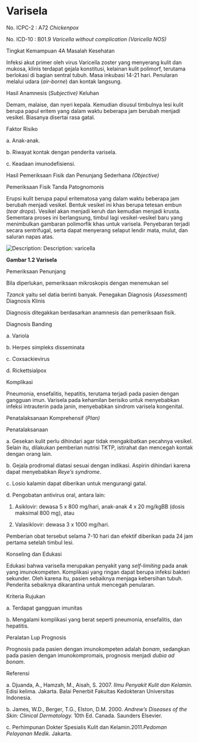 # Varisela

No. ICPC-2 : A72 _Chickenpox_

No. ICD-10 : B01.9 _Varicella without complication (Varicella NOS)_

Tingkat Kemampuan 4A Masalah Kesehatan

Infeksi akut primer oleh virus Varicella zoster yang menyerang kulit dan mukosa, klinis terdapat gejala konstitusi, kelainan kulit polimorf, terutama berlokasi di bagian sentral tubuh. Masa inkubasi 14-21 hari. Penularan melalui udara (_air-borne_) dan kontak langsung.

Hasil Anamnesis (_Subjective)_ Keluhan

Demam, malaise, dan nyeri kepala. Kemudian disusul timbulnya lesi kulit berupa papul eritem yang dalam waktu beberapa jam berubah menjadi vesikel. Biasanya disertai rasa gatal.

Faktor Risiko

a. Anak-anak.

b. Riwayat kontak dengan penderita varisela.

c. Keadaan imunodefisiensi.

Hasil Pemeriksaan Fisik dan Penunjang Sederhana _(Objective)_

Pemeriksaan Fisik Tanda Patognomonis

Erupsi kulit berupa papul eritematosa yang dalam waktu beberapa jam berubah menjadi vesikel. Bentuk vesikel ini khas berupa tetesan embun (_tear drops_). Vesikel akan menjadi keruh dan kemudian menjadi krusta. Sementara proses ini berlangsung, timbul lagi vesikel-vesikel baru yang menimbulkan gambaran polimorfik khas untuk varisela. Penyebaran terjadi secara sentrifugal, serta dapat menyerang selaput lendir mata, mulut, dan saluran napas atas.

 

![Description: Description: varicella](/1186/image011.jpg)

**Gambar 1.2 Varisela**

Pemeriksaan Penunjang

Bila diperlukan, pemeriksaan mikroskopis dengan menemukan sel

_Tzanck_ yaitu sel datia berinti banyak. Penegakan Diagnosis (_Assessment_) Diagnosis Klinis

Diagnosis ditegakkan berdasarkan anamnesis dan pemeriksaan fisik.

Diagnosis Banding

a. Variola

b. Herpes simpleks disseminata

c. Coxsackievirus

d. Rickettsialpox

Komplikasi

Pneumonia, ensefalitis, hepatitis, terutama terjadi pada pasien dengan gangguan imun. Varisela pada kehamilan berisiko untuk menyebabkan infeksi intrauterin pada janin, menyebabkan sindrom varisela kongenital.

Penatalaksanaan Komprehensif (_Plan)_

Penatalaksanaan

a. Gesekan kulit perlu dihindari agar tidak mengakibatkan pecahnya vesikel. Selain itu, dilakukan pemberian nutrisi TKTP, istirahat dan mencegah kontak dengan orang lain.

b. Gejala prodromal diatasi sesuai dengan indikasi. Aspirin dihindari karena dapat menyebabkan _Reye’s syndrome_.

c. Losio kalamin dapat diberikan untuk mengurangi gatal.

d. Pengobatan antivirus oral, antara lain:

 

1) Asiklovir: dewasa 5 x 800 mg/hari, anak-anak 4 x 20 mg/kgBB (dosis maksimal 800 mg), atau

2) Valasiklovir: dewasa 3 x 1000 mg/hari.

Pemberian obat tersebut selama 7-10 hari dan efektif diberikan pada 24 jam pertama setelah timbul lesi.

Konseling dan Edukasi

Edukasi bahwa varisella merupakan penyakit yang _self-limiting_ pada anak yang imunokompeten. Komplikasi yang ringan dapat berupa infeksi bakteri sekunder. Oleh karena itu, pasien sebaiknya menjaga kebersihan tubuh. Penderita sebaiknya dikarantina untuk mencegah penularan.

Kriteria Rujukan

a. Terdapat gangguan imunitas

b. Mengalami komplikasi yang berat seperti pneumonia, ensefalitis, dan hepatitis.

Peralatan Lup Prognosis

Prognosis pada pasien dengan imunokompeten adalah _bonam_, sedangkan pada pasien dengan imunokompromais, prognosis menjadi _dubia ad bonam_.

Referensi

a. Djuanda, A., Hamzah, M., Aisah, S. 2007. _Ilmu Penyakit Kulit dan Kelamin._ Edisi kelima. Jakarta. Balai Penerbit Fakultas Kedokteran Universitas Indonesia.

b. James, W.D., Berger, T.G., Elston, D.M. 2000. _Andrew’s Diseases of the Skin: Clinical Dermatology._ 10th Ed. Canada. Saunders Elsevier.

c. Perhimpunan Dokter Spesialis Kulit dan Kelamin.2011._Pedoman Pelayanan Medik_. Jakarta.
